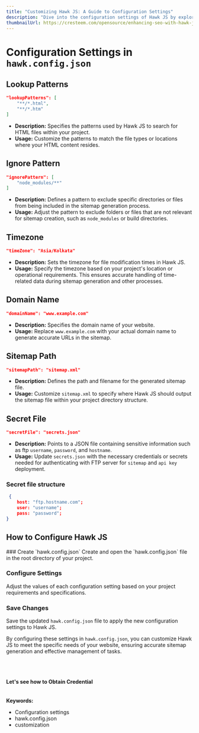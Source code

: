 ---
title: "Customizing Hawk JS: A Guide to Configuration Settings"
description: "Dive into the configuration settings of Hawk JS by exploring the hawk.config.json file. Learn how to customize lookup patterns, ignore specific files, set timezones, and provide sensitive information for effective sitemap generation."
thumbnailUrl: https://cresteem.com/opensource/enhancing-seo-with-hawk-js/thumbnail.png
---

# Configuration Settings in `hawk.config.json`

## Lookup Patterns
```json
"lookupPatterns": [
    "**/*.html",
    "**/*.htm"
]
```
- **Description:** Specifies the patterns used by Hawk JS to search for HTML files within your project.
- **Usage:** Customize the patterns to match the file types or locations where your HTML content resides.

## Ignore Pattern
```json
"ignorePattern": [
    "node_modules/**"
]
```
- **Description:** Defines a pattern to exclude specific directories or files from being included in the sitemap generation process.
- **Usage:** Adjust the pattern to exclude folders or files that are not relevant for sitemap creation, such as `node_modules` or build directories.

## Timezone
```json
"timeZone": "Asia/Kolkata"
```
- **Description:** Sets the timezone for file modification times in Hawk JS.
- **Usage:** Specify the timezone based on your project's location or operational requirements. This ensures accurate handling of time-related data during sitemap generation and other processes.

## Domain Name
```json
"domainName": "www.example.com"
```
- **Description:** Specifies the domain name of your website.
- **Usage:** Replace `www.example.com` with your actual domain name to generate accurate URLs in the sitemap.

## Sitemap Path
```json
"sitemapPath": "sitemap.xml"
```
- **Description:** Defines the path and filename for the generated sitemap file.
- **Usage:** Customize `sitemap.xml` to specify where Hawk JS should output the sitemap file within your project directory structure.

## Secret File
```json
"secretFile": "secrets.json"
```
- **Description:** Points to a JSON file containing sensitive information such as ftp `username`, `password`, and `hostname`.
- **Usage:** Update `secrets.json` with the necessary credentials or secrets needed for authenticating with FTP server for `sitemap` and `api key` deployment.

### Secret file structure
```json filename="secrets.json"
 {
	host: "ftp.hostname.com";
	user: "username";
	pass: "password";
}
```

## How to Configure Hawk JS


<Steps>
### Create `hawk.config.json`
Create and open the `hawk.config.json` file in the root directory of your project.

### Configure Settings
Adjust the values of each configuration setting based on your project requirements and specifications.

### Save Changes
Save the updated `hawk.config.json` file to apply the new configuration settings to Hawk JS.
</Steps>

By configuring these settings in `hawk.config.json`, you can customize Hawk JS to meet the specific needs of your website, ensuring accurate sitemap generation and effective management of tasks.

<br/>
<br/>
<br/>
<b>Let's see how to Obtain Credential</b>


<br/>
<br/>
<br/>
<strong>Keywords:</strong>
<ul className={style.keywords}>
    <li>Configuration settings</li>
    <li>hawk.config.json</li>
    <li>customization</li>
</ul>
